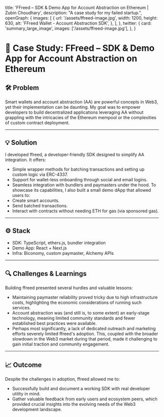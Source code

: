   title: 'FFreed – SDK & Demo App for Account Abstraction on Ethereum | Zubin Choudhary',
  description:
    "A case study for my failed startup.",
  openGraph: {
    images: [
      {
        url: '/assets/ffreed-image.jpg',
        width: 1200,
        height: 630,
        alt: 'FFreed Wallet - Account Abstraction SDK',
      },
    ],
  },
  twitter: {
    card: 'summary_large_image',
    images: ['/assets/ffreed-image.jpg'],
  },
}

<Cover
  src="/assets/ffreed-image.jpg"
  alt="Image from the movie Alien - from cosmos.com"
  caption="FFreed Wallet"
/>

# 🧾 Case Study: FFreed – SDK & Demo App for Account Abstraction on Ethereum

## 🛠 Problem

Smart wallets and account abstraction (AA) are powerful concepts in Web3, yet their implementation can be daunting. My goal was to empower developers to build decentralized applications leveraging AA without grappling with the intricacies of the Ethereum mempool or the complexities of custom contract deployment.

---


## 💡 Solution

I developed ffreed, a developer-friendly SDK designed to simplify AA integration. It offers:
- Simple wrapper methods for batching transactions and setting up custom logic via ERC-4337.
- Support for wallet-less onboarding through social and email logins.
- Seamless integration with bundlers and paymasters under the hood.
To showcase its capabilities, I also built a small demo dApp that allowed users to:
- Create smart accounts.
- Send batched transactions.
- Interact with contracts without needing ETH for gas (via sponsored gas).

---

## ⚙️ Stack
- SDK: TypeScript, ethers.js, bundler integration
- Demo App: React + Next.js
- Infra: Biconomy, custom paymaster, Alchemy APIs

---

## 🔍 Challenges & Learnings

Building ffreed presented several hurdles and valuable lessons:
- Maintaining paymaster reliability proved tricky due to high infrastructure costs, highlighting the economic considerations of running such services.
- Account abstraction was (and still is, to some extent) an early-stage technology, meaning limited community standards and fewer established best practices were available.
- Perhaps most significantly, a lack of dedicated outreach and marketing efforts severely limited ffreed's adoption. This, coupled with the broader slowdown in the Web3 market during that period, made it challenging to gain initial traction and community engagement.

---

## 📈 Outcome
Despite the challenges in adoption, ffreed allowed me to:
- Successfully build and document a working SDK with real developer utility in mind.
- Gather valuable feedback from early users and ecosystem peers, which provided crucial insights into the evolving needs of the Web3 development landscape.